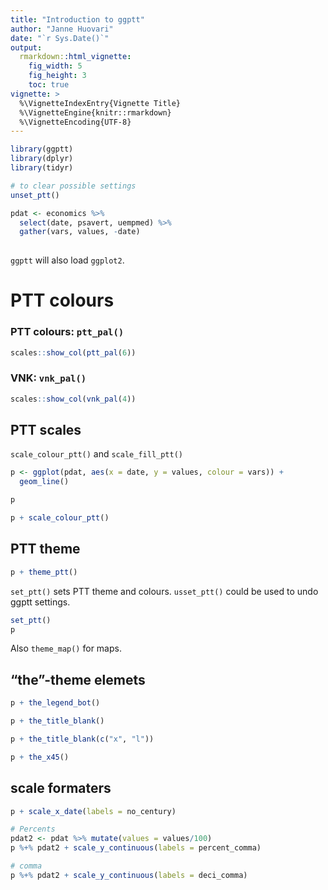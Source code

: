 ```yaml
---
title: "Introduction to ggptt"
author: "Janne Huovari"
date: "`r Sys.Date()`"
output: 
  rmarkdown::html_vignette:
    fig_width: 5
    fig_height: 3
    toc: true
vignette: >
  %\VignetteIndexEntry{Vignette Title}
  %\VignetteEngine{knitr::rmarkdown}
  %\VignetteEncoding{UTF-8}
---
```


```r

library(ggptt)
library(dplyr)
library(tidyr)

# to clear possible settings
unset_ptt()

pdat <- economics %>% 
  select(date, psavert, uempmed) %>% 
  gather(vars, values, -date)
  

```


`ggptt` will also load `ggplot2`.

# PTT colours

### PTT colours: `ptt_pal()`

```r
scales::show_col(ptt_pal(6))
```

### VNK: `vnk_pal()`

```r
scales::show_col(vnk_pal(4))
```

## PTT scales

`scale_colour_ptt()` and `scale_fill_ptt()`

```r

p <- ggplot(pdat, aes(x = date, y = values, colour = vars)) + 
  geom_line()

p

p + scale_colour_ptt()

```

## PTT theme


```r

p + theme_ptt()

```

`set_ptt()` sets PTT theme and colours. `usset_ptt()` could be used to undo 
ggptt settings.

```r

set_ptt()
p

```

Also `theme_map()` for maps.

## "the"-theme elemets

```r

p + the_legend_bot()

p + the_title_blank()

p + the_title_blank(c("x", "l"))

p + the_x45()
```

## scale formaters

```r

p + scale_x_date(labels = no_century)

# Percents
pdat2 <- pdat %>% mutate(values = values/100)
p %+% pdat2 + scale_y_continuous(labels = percent_comma)

# comma
p %+% pdat2 + scale_y_continuous(labels = deci_comma)

```

